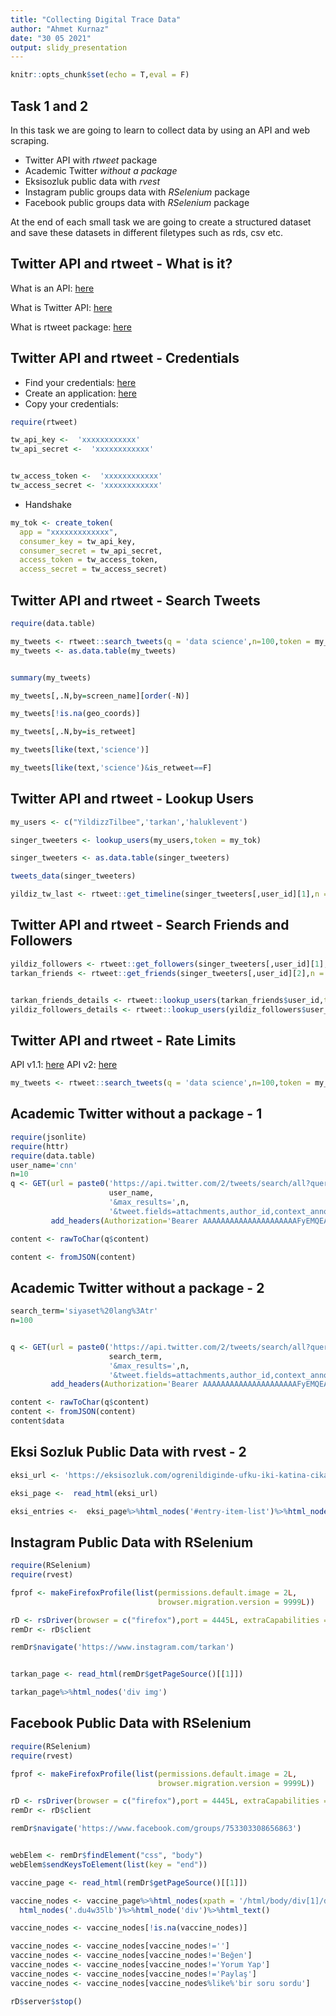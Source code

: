 ```yaml
---
title: "Collecting Digital Trace Data"
author: "Ahmet Kurnaz"
date: "30 05 2021"
output: slidy_presentation
---
```


```r
knitr::opts_chunk$set(echo = T,eval = F)
```

## Task 1 and 2

In this task we are going to learn to collect data by using an API and web scraping.

- Twitter API with *rtweet* package
- Academic Twitter *without a package*
- Eksisozluk public data with *rvest*
- Instagram public groups data with *RSelenium* package
- Facebook public groups data with *RSelenium* package

At the end of each small task we are going to create a structured dataset and save these datasets in different filetypes such as rds, csv etc.


## Twitter API and rtweet - What is it?

What is an API: [here](https://www.youtube.com/watch?v=s7wmiS2mSXY)

What is Twitter API: [here](https://developer.twitter.com/en/products/twitter-api)

What is rtweet package: [here](https://cran.r-project.org/web/packages/rtweet/)

## Twitter API and rtweet - Credentials

- Find your credentials: [here](https://developer.twitter.com/en/portal/dashboard) 
- Create an application: [here](https://developer.twitter.com/en/portal/projects-and-apps)
- Copy your credentials:
```r
require(rtweet)

tw_api_key <-  'xxxxxxxxxxxx'
tw_api_secret <-  'xxxxxxxxxxxx'


tw_access_token <-  'xxxxxxxxxxxx'
tw_access_secret <- 'xxxxxxxxxxxx'

```
- Handshake

```r

my_tok <- create_token(
  app = "xxxxxxxxxxxxx",
  consumer_key = tw_api_key,
  consumer_secret = tw_api_secret,
  access_token = tw_access_token,
  access_secret = tw_access_secret)

```

## Twitter API and rtweet - Search Tweets

```r
require(data.table)

my_tweets <- rtweet::search_tweets(q = 'data science',n=100,token = my_tok)
my_tweets <- as.data.table(my_tweets)


summary(my_tweets)

my_tweets[,.N,by=screen_name][order(-N)]

my_tweets[!is.na(geo_coords)]

my_tweets[,.N,by=is_retweet]

my_tweets[like(text,'science')]

my_tweets[like(text,'science')&is_retweet==F]

```

## Twitter API and rtweet - Lookup Users


```r

my_users <- c("YildizzTilbee",'tarkan','haluklevent')

singer_tweeters <- lookup_users(my_users,token = my_tok)

singer_tweeters <- as.data.table(singer_tweeters)

tweets_data(singer_tweeters)

yildiz_tw_last <- rtweet::get_timeline(singer_tweeters[,user_id][1],n = 10,token = my_tok)

```


## Twitter API and rtweet  - Search Friends and Followers

```r

yildiz_followers <- rtweet::get_followers(singer_tweeters[,user_id][1],n = 10,token = my_tok)
tarkan_friends <- rtweet::get_friends(singer_tweeters[,user_id][2],n = 10,token = my_tok)


tarkan_friends_details <- rtweet::lookup_users(tarkan_friends$user_id,token = my_tok)
yildiz_followers_details <- rtweet::lookup_users(yildiz_followers$user_id,token = my_tok)

```

## Twitter API and rtweet - Rate Limits

API v1.1: [here](https://developer.twitter.com/en/docs/twitter-api/v1/rate-limits)
API v2: [here](https://developer.twitter.com/en/docs/twitter-api/rate-limits)

```r

my_tweets <- rtweet::search_tweets(q = 'data science',n=100,token = my_tok,retryonratelimit = T)


```


## Academic Twitter without a package - 1

```r
require(jsonlite)
require(httr)
require(data.table)
user_name='cnn'
n=10
q <- GET(url = paste0('https://api.twitter.com/2/tweets/search/all?query=from%3A',
                      user_name,
                      '&max_results=',n,
                      '&tweet.fields=attachments,author_id,context_annotations,conversation_id,created_at,entities,geo,id,in_reply_to_user_id,lang,public_metrics,possibly_sensitive,referenced_tweets,reply_settings,source,text,withheld&user.fields=created_at,description,entities,id,location,name,pinned_tweet_id,profile_image_url,protected,public_metrics,url,username,verified,withheld&place.fields=contained_within,country,country_code,full_name,geo,id,name,place_type&media.fields=duration_ms,height,media_key,preview_image_url,type,url,width,public_metrics'),
         add_headers(Authorization='Bearer AAAAAAAAAAAAAAAAAAAAAFyEMQEAAAAAbBcS70q67ndDEIvhS1hOnS4ZabQ%3D6Cfem1pc6s3eJgymOeHPUOXGrBp3XFCZAeLpVcC9vzYwc8S1vN'))  

content <- rawToChar(q$content)

content <- fromJSON(content)

```

## Academic Twitter without a package - 2

```r

search_term='siyaset%20lang%3Atr'
n=100


q <- GET(url = paste0('https://api.twitter.com/2/tweets/search/all?query=',
                      search_term,
                      '&max_results=',n,
                      '&tweet.fields=attachments,author_id,context_annotations,conversation_id,created_at,entities,geo,id,in_reply_to_user_id,lang,public_metrics,possibly_sensitive,referenced_tweets,reply_settings,source,text,withheld&user.fields=created_at,description,entities,id,location,name,pinned_tweet_id,profile_image_url,protected,public_metrics,url,username,verified,withheld&place.fields=contained_within,country,country_code,full_name,geo,id,name,place_type&media.fields=duration_ms,height,media_key,preview_image_url,type,url,width,public_metrics'),
         add_headers(Authorization='Bearer AAAAAAAAAAAAAAAAAAAAAFyEMQEAAAAAbBcS70q67ndDEIvhS1hOnS4ZabQ%3D6Cfem1pc6s3eJgymOeHPUOXGrBp3XFCZAeLpVcC9vzYwc8S1vN'))  

content <- rawToChar(q$content)
content <- fromJSON(content)
content$data

```


## Eksi Sozluk Public Data with rvest - 2

```r

eksi_url <- 'https://eksisozluk.com/ogrenildiginde-ufku-iki-katina-cikaran-seyler--2593151?a=nice'

eksi_page <-  read_html(eksi_url)

eksi_entries <-  eksi_page%>%html_nodes('#entry-item-list')%>%html_nodes('li')%>%html_text()


```



## Instagram Public Data with RSelenium 

```r

require(RSelenium)
require(rvest)

fprof <- makeFirefoxProfile(list(permissions.default.image = 2L,
                                 browser.migration.version = 9999L))

rD <- rsDriver(browser = c("firefox"),port = 4445L, extraCapabilities = fprof)
remDr <- rD$client

remDr$navigate('https://www.instagram.com/tarkan')


tarkan_page <- read_html(remDr$getPageSource()[[1]])

tarkan_page%>%html_nodes('div img')

```




## Facebook Public Data with RSelenium 

```r

require(RSelenium)
require(rvest)

fprof <- makeFirefoxProfile(list(permissions.default.image = 2L,
                                 browser.migration.version = 9999L))

rD <- rsDriver(browser = c("firefox"),port = 4445L, extraCapabilities = fprof)
remDr <- rD$client

remDr$navigate('https://www.facebook.com/groups/753303308656863')


webElem <- remDr$findElement("css", "body")
webElem$sendKeysToElement(list(key = "end"))

vaccine_page <- read_html(remDr$getPageSource()[[1]])

vaccine_nodes <- vaccine_page%>%html_nodes(xpath = '/html/body/div[1]/div/div[1]/div/div[3]/div/div/div[1]/div[1]/div[4]/div/div/div/div/div[1]/div[2]')%>%
  html_nodes('.du4w35lb')%>%html_node('div')%>%html_text()

vaccine_nodes <- vaccine_nodes[!is.na(vaccine_nodes)]

vaccine_nodes <- vaccine_nodes[vaccine_nodes!='']
vaccine_nodes <- vaccine_nodes[vaccine_nodes!='Beğen']
vaccine_nodes <- vaccine_nodes[vaccine_nodes!='Yorum Yap']
vaccine_nodes <- vaccine_nodes[vaccine_nodes!='Paylaş']
vaccine_nodes <- vaccine_nodes[vaccine_nodes%like%'bir soru sordu']

rD$server$stop()

```



